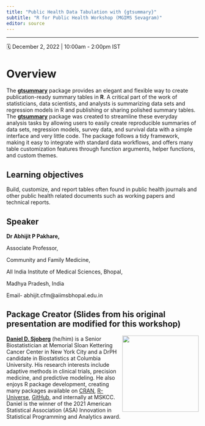 ```yaml
---
title: "Public Health Data Tabulation with {gtsummary}"
subtitle: "R for Public Health Workshop (MGIMS Sevagram)"
editor: source
---
```


<!-- https://github.com/rstudio-conf-2022/teach-ds -->

------------------------------------------------------------------------

🗓 December 2, 2022 \| 10:00am - 2:00pm IST

# Overview

The [**gtsummary**](https://www.danieldsjoberg.com/gtsummary/) package provides an elegant and flexible way to create publication-ready summary tables in **R**. A critical part of the work of statisticians, data scientists, and analysts is summarizing data sets and regression models in R and publishing or sharing polished summary tables. The [**gtsummary**](https://www.danieldsjoberg.com/gtsummary/) package was created to streamline these everyday analysis tasks by allowing users to easily create reproducible summaries of data sets, regression models, survey data, and survival data with a simple interface and very little code. The package follows a tidy framework, making it easy to integrate with standard data workflows, and offers many table customization features through function arguments, helper functions, and custom themes.

## Learning objectives

Build, customize, and report tables often found in public health journals and other public health related documents such as working papers and technical reports.

## Speaker

**Dr Abhijit P Pakhare,**

Associate Professor,

Community and Family Medicine,

All India Institute of Medical Sciences, Bhopal,

Madhya Pradesh, India

Email- abhijit.cfm\@aiimsbhopal.edu.in

## Package Creator (Slides from his original presentation are modified for this workshop)

![](images/dan-circle.png){style="float:right;padding: 0 0 0 10px;" fig-alt="Headshot of Daniel D. Sjoberg" width="200"}

[**Daniel D. Sjoberg**](https://www.danieldsjoberg.com/) (he/him) is a Senior Biostatistician at Memorial Sloan Kettering Cancer Center in New York City and a DrPH candidate in Biostatistics at Columbia University. His research interests include adaptive methods in clinical trials, precision medicine, and predictive modeling. He also enjoys R package development, creating many packages available on [CRAN](https://cran.r-project.org/web/packages/), [R-Universe](https://ddsjoberg.r-universe.dev/ui#packages), [GitHub](https://github.com/ddsjoberg), and internally at MSKCC. Daniel is the winner of the 2021 American Statistical Association (ASA) Innovation in Statistical Programming and Analytics award.
